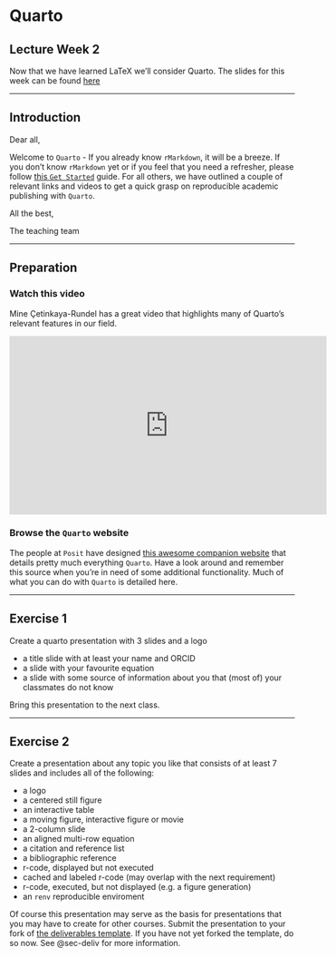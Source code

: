# Quarto {#sec-wk2}

::: callout-tip
## Lecture Week 2
Now that we have learned LaTeX we'll consider Quarto. The slides for this week can be found [here](slides/lec-2.html)
:::

---

## Introduction 

Dear all, 

Welcome to `Quarto` - If you already know `rMarkdown`, it will be a breeze. If you don't know `rMarkdown` yet or if you feel that you need a refresher, please follow [this `Get Started`](https://quarto.org/docs/get-started/) guide.  For all others, we have outlined a couple of relevant links and videos to get a quick grasp on reproducible academic publishing with `Quarto`. 

All the best, 

The teaching team

---

## Preparation

### Watch this video
Mine Çetinkaya-Rundel has a great video that highlights many of Quarto's relevant features in our field. 

<iframe width="560" height="315" src="https://www.youtube-nocookie.com/embed/EbAAmrB0luA?si=i9kFFtDJ7T_XlGI3" title="YouTube video player" frameborder="0" allow="accelerometer; autoplay; clipboard-write; encrypted-media; gyroscope; picture-in-picture; web-share" allowfullscreen></iframe>

### Browse the `Quarto` website
The people at `Posit` have designed [this awesome companion website](https://quarto.org/docs/guide/) that details pretty much everything `Quarto`. Have a look around and remember this source when you're in need of some additional functionality. Much of what you can do with `Quarto` is detailed here. 

---

## Exercise 1

Create a quarto presentation with 3 slides and a logo

- a title slide with at least your name and ORCID
- a slide with your favourite equation
- a slide with some source of information about you that (most of) your classmates do not know

Bring this presentation to the next class.

---

## Exercise 2

Create a presentation about any topic you like that consists of at least 7 slides and includes all of the following:

- a logo
- a centered still figure
- an interactive table
- a moving figure, interactive figure or movie
- a 2-column slide
- an aligned multi-row equation
- a citation and reference list
- a bibliographic reference
- r-code, displayed but not executed
- cached and labeled r-code (may overlap with the next requirement)
- r-code, executed, but not displayed (e.g. a figure generation)
- an `renv` reproducible enviroment

Of course this presentation may serve as the basis for presentations that you may have to create for other courses. Submit the presentation to your fork of [the deliverables template](https://github.com/hanneoberman/markup_deliverables/tree/dev). If you have not yet forked the template, do so now. See @sec-deliv for more information.